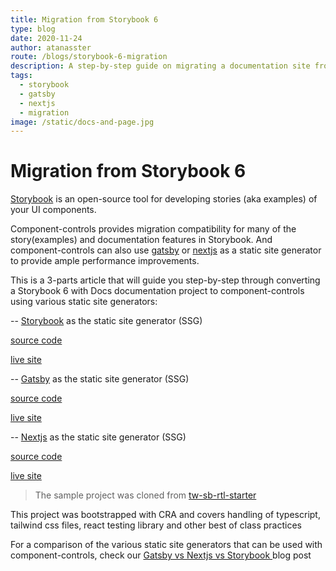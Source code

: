 ```yaml
---
title: Migration from Storybook 6
type: blog
date: 2020-11-24
author: atanasster
route: /blogs/storybook-6-migration
description: A step-by-step guide on migrating a documentation site from Storybook 6 to component-controls.
tags:
  - storybook
  - gatsby
  - nextjs
  - migration
image: /static/docs-and-page.jpg    
---
```


# Migration from Storybook 6

[Storybook](https://storybook.js.org) is an open-source tool for developing stories (aka examples) of your UI components.

Component-controls provides migration compatibility for many of the story(examples) and documentation features in Storybook. And component-controls can also use [gatsby](/tutorial/getting-started/gatsby) or [nextjs](/tutorial/getting-started/nextjs) as a static site generator to provide ample performance improvements.

This is a 3-parts article that will guide you step-by-step through converting a Storybook 6 with Docs documentation project to component-controls using various static site generators:

-- [Storybook](/blogs/storybook-6-migration-storybook-ssg) as the static site generator (SSG)

[source code](https://github.com/ccontrols/tailwind-storybook-controls-starter)

[live site](https://tailwind-storybook-controls-starter.netlify.app/?path=/docs-page/components-button--primary)

-- [Gatsby](/blogs/storybook-6-migration-gatsby-ssg) as the static site generator (SSG)

[source code](https://github.com/ccontrols/tailwind-gatsby-controls-starter)

[live site](https://tailwind-gatsby-controls-starter.netlify.app/docs/components-button--primary)

-- [Nextjs](/blogs/storybook-6-migration-nextjs-ssg) as the static site generator (SSG)

[source code](https://github.com/ccontrols/tailwind-nextjs-controls-starter)

[live site](https://tailwind-nextjs-controls-starter.netlify.app/docs/components-button--primary)

> The sample project was cloned from [tw-sb-rtl-starter](https://github.com/ssengalanto/tw-sb-rtl-starter)

This project was bootstrapped with CRA and covers handling of typescript, tailwind css files, react testing library and other best of class practices

For a comparison of the various static site generators that can be used with component-controls, check our [Gatsby vs Nextjs vs Storybook
](/blogs/gatsby-vs-nextjs-vs-storybook) blog post

